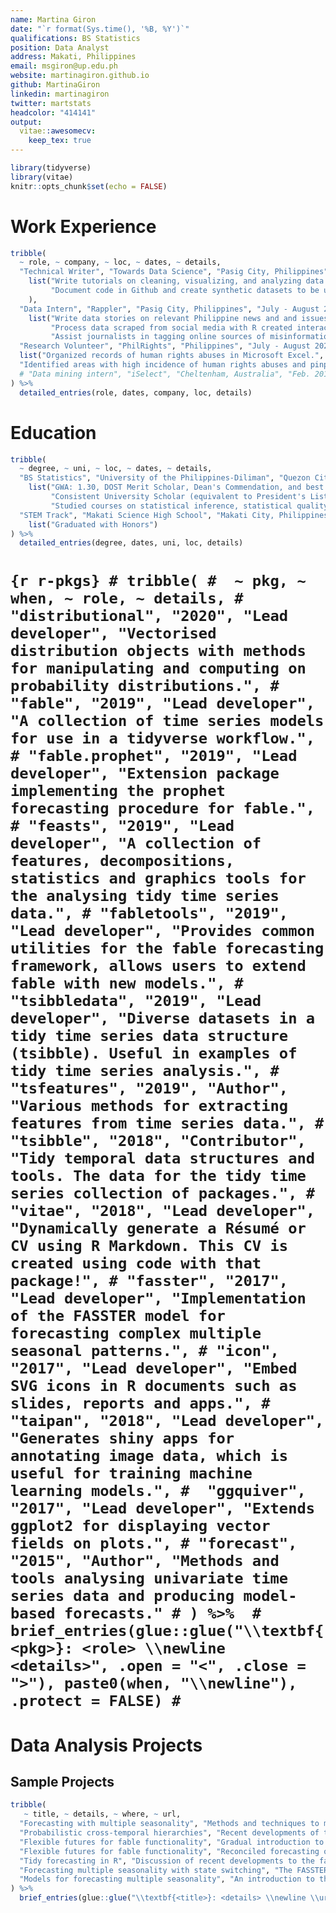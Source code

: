 ```yaml
---
name: Martina Giron
date: "`r format(Sys.time(), '%B, %Y')`"
qualifications: BS Statistics
position: Data Analyst
address: Makati, Philippines
email: msgiron@up.edu.ph
website: martinagiron.github.io
github: MartinaGiron
linkedin: martinagiron
twitter: martstats
headcolor: "414141"
output: 
  vitae::awesomecv:
    keep_tex: true
---
```


```r
library(tidyverse)
library(vitae)
knitr::opts_chunk$set(echo = FALSE)
```

# Work Experience

```r
tribble(
  ~ role, ~ company, ~ loc, ~ dates, ~ details,
  "Technical Writer", "Towards Data Science", "Pasig City, Philippines", "August 2022 - Present", 
    list("Write tutorials on cleaning, visualizing, and analyzing data in R.",
         "Document code in Github and create synthetic datasets to be used."
    ),
  "Data Intern", "Rappler", "Pasig City, Philippines", "July - August 2022",
    list("Write data stories on relevant Philippine news and and issues.", 
         "Process data scraped from social media with R created interactive visualizations in Flourish.",
         "Assist journalists in tagging online sources of misinformation"),
  "Research Volunteer", "PhilRights", "Philippines", "July - August 2022", 
  list("Organized records of human rights abuses in Microsoft Excel.",
  "Identified areas with high incidence of human rights abuses and pinpointed common scenarios of extrajudicial killings.")
  # "Data mining intern", "iSelect", "Cheltenham, Australia", "Feb. 2015 - Mar. 2015", "Improved business reporting with interactive visualisations, and model-based anomaly detection.",
) %>% 
  detailed_entries(role, dates, company, loc, details)
```

# Education

```r
tribble(
  ~ degree, ~ uni, ~ loc, ~ dates, ~ details,
  "BS Statistics", "University of the Philippines-Diliman", "Quezon City, Philippines", "August 2019 - July 2023", 
    list("GWA: 1.30, DOST Merit Scholar, Dean's Commendation, and best in class for 5 units.",
         "Consistent University Scholar (equivalent to President's List)",
         "Studied courses on statistical inference, statistical quality control, scientific writing, and programming."),
  "STEM Track", "Makati Science High School", "Makati City, Philippines", "June 2013 - April 2019", 
    list("Graduated with Honors")
) %>% 
  detailed_entries(degree, dates, uni, loc, details)
```

<!-- # # Teaching Experience

# ## University Tutoring

# <!-- My teaching quality at Monash University has been consistently recognised with positive student evaluations and individual praise from my students. I have also been awarded six congratulatory letters for outstanding student evaluations for four of my units (ETF5231, ETC3580, ETC3550, ETC5523), which indicates that student feedback for the unit is among the best in the university. -->

<!-- # ```{r tutoring}
# tribble(
#   ~ title, ~ code, ~ campus, ~ semester, ~ purple,
#   "Applied forecasting", "ETC3550/ETC5550", "Clayton", "2021 S1", NA,
#   "Communicating with Data", "ETC5523", "Clayton", "2020 S2", TRUE,
#   "Applied forecasting", "ETC3550/ETC5550", "Clayton", "2020 S1", TRUE,
#   "Advanced statistical modelling", "ETC3580", "Clayton", "2019 S2", TRUE,
#   "Data modelling and computing", "ETC1010", "Clayton", "2019 S2", FALSE,
#   "Data modelling and computing", "ETC1010", "Clayton", "2019 S1", FALSE,
#   "Applied forecasting for business and economics", "ETC3550/ETC5550", "Clayton", "2019 S1", TRUE,
#   "Data modelling and computing", "ETC1010", "Clayton", "2018 S2", FALSE,
#   "Advanced statistical modelling", "ETC3580", "Clayton", "2018 S2", TRUE,
#   "Business forecasting", "ETF3231/ETF5231", "Caulfield", "2018 S1", TRUE,
#   "Data modelling and computing", "ETC1010", "Clayton", "2017 S2", FALSE,
#   "Business forecasting", "ETF3231/ETF5231", "Caulfield", "2017 S1", FALSE,
#   "Mathematics for business", "ETF2700", "Caulfield", "2016 S2", FALSE,
#   "Business forecasting", "ETF3231/ETF5231", "Caulfield", "2016 S1", FALSE
# ) %>% 
#   brief_entries(glue::glue("\\textbf{<code>}: <title> (Monash <campus>)", .open = "<", .close = ">"), semester, .protect = FALSE)
# ``` -->

<!-- # \newpage  -->



 <!-- # Software development

My primary research output is the translation of academic research into open source software packages. -->

# ```{r r-pkgs}
# tribble(
#  ~ pkg, ~ when, ~ role, ~ details,
# "distributional", "2020", "Lead developer", "Vectorised distribution objects with methods for manipulating and computing on probability distributions.",
# "fable", "2019", "Lead developer", "A collection of time series models for use in a tidyverse workflow.",
# "fable.prophet", "2019", "Lead developer", "Extension package implementing the prophet forecasting procedure for fable.",
# "feasts", "2019", "Lead developer", "A collection of features, decompositions, statistics and graphics tools for the analysing tidy time series data.",
# "fabletools", "2019", "Lead developer", "Provides common utilities for the fable forecasting framework, allows users to extend fable with new models.",
# "tsibbledata", "2019", "Lead developer", "Diverse datasets in a tidy time series data structure (tsibble). Useful in examples of tidy time series analysis.",
# "tsfeatures", "2019", "Author", "Various methods for extracting features from time series data.",
# "tsibble", "2018", "Contributor", "Tidy temporal data structures and tools. The data for the tidy time series collection of packages.",
# "vitae", "2018", "Lead developer", "Dynamically generate a Résumé or CV using R Markdown. This CV is created using code with that package!",
# "fasster", "2017", "Lead developer", "Implementation of the FASSTER model for forecasting complex multiple seasonal patterns.",
# "icon", "2017", "Lead developer", "Embed SVG icons in R documents such as slides, reports and apps.",
# "taipan", "2018", "Lead developer", "Generates shiny apps for annotating image data, which is useful for training machine learning models.",
#  "ggquiver", "2017", "Lead developer", "Extends ggplot2 for displaying vector fields on plots.",
# "forecast", "2015", "Author", "Methods and tools analysing univariate time series data and producing model-based forecasts."
# ) %>% 
# brief_entries(glue::glue("\\textbf{<pkg>}: <role> \\newline <details>", .open = "<", .close = ">"), paste0(when, "\\newline"), .protect = FALSE)
# ```

<!-- ## Academic research -->

<!-- fasster, taipan, fable -->

\newpage

# Data Analysis Projects

## Sample Projects

```r
tribble(
   ~ title, ~ details, ~ where, ~ url,
  "Forecasting with multiple seasonality", "Methods and techniques to multiple seasonal forecasting in R", "UK NHS", "https://slides.mitchelloharawild.com/nhs2020/",
  "Probabilistic cross-temporal hierarchies", "Recent developments of temporal reconciliation in fable.", "ISF", "https://slides.mitchelloharawild.com/isf2020/",
  "Flexible futures for fable functionality", "Gradual introduction to tidy forecasting with fable. Flexibility is demonstrated with combination modelling and package extensibilitiy.", "MelbURN meetup", "https://slides.mitchelloharawild.com/fable-tfeam/",
  "Flexible futures for fable functionality", "Reconciled forecasting of many time series with model combinations.", "ISF", "https://slides.mitchelloharawild.com/isf2019/",
  "Tidy forecasting in R", "Discussion of recent developments to the fable framework.", "MelbURN meetup", "https://slides.mitchelloharawild.com/fable-tfeam/",
  "Forecasting multiple seasonality with state switching", "The FASSTER model with the fable framework.", "useR!", "https://slides.mitchelloharawild.com/user2018",
  "Models for forecasting multiple seasonality", "An introduction to the FASSTER model.", "MelbURN meetup", "https://slides.mitchelloharawild.com/melburn17/",
) %>% 
  brief_entries(glue::glue("\\textbf{<title>}: <details> \\newline \\url{<url>}", .open = "<", .close = ">"), .protect = FALSE)
```
